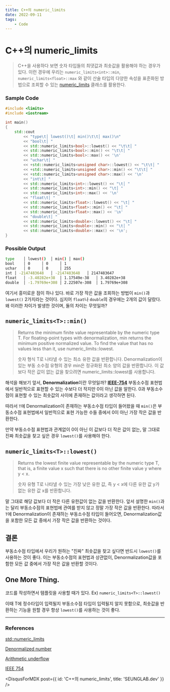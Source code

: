 ```yaml
---
title: C++의 numeric_limits
date: 2022-09-11
tags:
    - Code
---
```


# C++의 numeric_limits

> C++을 사용하다 보면 숫자 타입들의 최댓값과 최솟값을 활용해야 하는 경우가 있다.
> 이런 경우에 우리는 `numeric_limits<int>::min`, `numeric_limits<float>::max` 와 같이
> 산술 타입의 다양한 속성을 표준화된 방법으로 조회할 수 있는 [numeric_limits](https://en.cppreference.com/w/cpp/types/numeric_limits) 클래스를 활용한다.

### Sample Code

```cpp
#include <limits>
#include <iostream>

int main()
{
    std::cout
        << "type\t│ lowest()\t│ min()\t\t│ max()\n"
        << "bool\t│ "
        << std::numeric_limits<bool>::lowest() << "\t\t│ "
        << std::numeric_limits<bool>::min() << "\t\t│ "
        << std::numeric_limits<bool>::max() << '\n'
        << "uchar\t│ "
        << +std::numeric_limits<unsigned char>::lowest() << "\t\t│ "
        << +std::numeric_limits<unsigned char>::min() << "\t\t│ "
        << +std::numeric_limits<unsigned char>::max() << '\n'
        << "int\t│ "
        << std::numeric_limits<int>::lowest() << "\t│ "
        << std::numeric_limits<int>::min() << "\t│ "
        << std::numeric_limits<int>::max() << '\n'
        << "float\t│ "
        << std::numeric_limits<float>::lowest() << "\t│ "
        << std::numeric_limits<float>::min() << "\t│ "
        << std::numeric_limits<float>::max() << '\n'
        << "double\t│ "
        << std::numeric_limits<double>::lowest() << "\t│ "
        << std::numeric_limits<double>::min() << "\t│ "
        << std::numeric_limits<double>::max() << '\n';
}
```

### Possible Output

```bash
type	│ lowest()	│ min()	│ max()
bool	│ 0		│ 0		│ 1
uchar	│ 0		│ 0		│ 255
int	│ -2147483648	│ -2147483648	│ 2147483647
float	│ -3.40282e+38	│ 1.17549e-38	│ 3.40282e+38
double	│ -1.79769e+308 │ 2.22507e-308	│ 1.79769e+308
```

여기서 흥미로운 점이 하나 있다.
바로 가장 작은 값을 조회하는 방법이 `min()`과 `lowest()` 2가지라는 것이다.
심지어 `float`나 `double`의 경우에는 2개의 값이 달랐다.
왜 이러한 차이가 발생한 것이며, 둘의 차이는 무엇일까?

## `numeric_limits<T>::min()`

> Returns the minimum finite value representable by the numeric type T.
> For floating-point types with denormalization, min returns the minimum positive normalized value.
> To find the value that has no values less than it, use numeric_limits::lowest.
>
> 숫자 형식 T로 나타낼 수 있는 최소 유한 값을 반환합니다.
> Denormalization이 있는 부동 소수점 유형의 경우 min은 정규화된 최소 양의 값을 반환합니다.
> 이 값보다 작은 값이 없는 값을 찾으려면 numeric_limits::lowest를 사용합니다.

해석을 해보기 앞서, **Denormalization**이란 무엇일까?
[**IEEE-754**](https://ko.wikipedia.org/wiki/IEEE_754) 부동소수점 표현법에서 일반적으로 표현할 수 있는 수보다 더 작지만 0이 아닌 값을 말한다.
0과 부동소수점이 표현할 수 있는 최솟값의 사이에 존재하는 값이라고 생각하면 된다.

따라서 `T`에 Denormalization이 존재하는 부동소수점 타입이 들어왔을 때 `min()`은 부동소수점 표현법에서 일반적으로 표현 가능한 수들 중에서 0이 아닌 가장 작은 값을 반환한다.

만약 부동소수점 표현법과 관계없이 0이 아닌 이 값보다 더 작은 값이 없는, 말 그대로 진짜 최솟값을 찾고 싶은 경우 `lowest()`를 사용해야 한다.

## `numeric_limits<T>::lowest()`

> Returns the lowest finite value representable by the numeric type T, that is, a finite value x such that there is no other finite value y where y < x.
>
> 숫자 유형 T로 나타낼 수 있는 가장 낮은 유한 값, 즉 y < x에 다른 유한 값 y가 없는 유한 값 x를 반환합니다.

말 그대로 해당 값보다 더 작은 다른 유한값이 없는 값을 반환한다.
앞서 설명한 `min()`과는 달리 부동소수점의 표현법에 관여를 받지 않고 정말 가장 작은 값을 반환한다.
따라서 `T`에 Denormalization이 존재하는 부동소수점 타입이 들어오면, Denormalization값을 포함한 모든 값 중에서 가장 작은 값을 반환하는 것이다.

## 결론

부동소수점 타입에서 우리가 원하는 "진짜" 최솟값을 찾고 싶다면 반드시 `lowest()`를 사용하는 것이 좋다.
이는 부동소수점의 표현법과 상관없이, Denormalization값을 포함한 모든 값 중에서 가장 작은 값을 반환할 것이다.

## One More Thing.

코드를 작성하면서 템플릿을 사용할 때가 있다.
Ex) `numeric_limits<T>::lowest()`

이때 T에 정수타입이 입력될지 부동소수점 타입이 입력될지 알지 못함으로, 최솟값을 반환하는 기능을 원할 경우 항상 `lowest()`를 사용하는 것이 좋다.

---

### References

[std::numeric_limits](https://en.cppreference.com/w/cpp/types/numeric_limits)

[Denormalized number](https://ko.wikipedia.org/wiki/%EB%B9%84%EC%A0%95%EA%B7%9C_%EA%B0%92)

[Arithmetic underflow](https://ko.wikipedia.org/wiki/%EC%96%B8%EB%8D%94%ED%94%8C%EB%A1%9C)

[IEEE 754](https://ko.wikipedia.org/wiki/IEEE_754)

<DisqusForMDX post={{ id: 'C++의 numeric_limits', title: 'SEUNGLAB.dev' }} />
